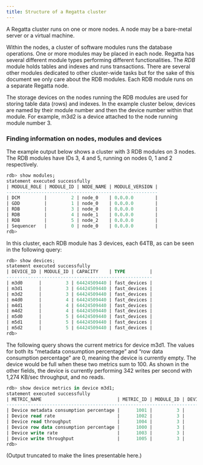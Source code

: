 ---
title: Structure of a Regatta cluster
---

A Regatta cluster runs on one or more nodes.  A node may be a bare-metal server or a virtual machine.  

Within the nodes, a cluster of software modules runs the database operations.  One or more modules may be placed in each node.  Regatta has several different module types performing different functionalities.  The _RDB_ module holds tables and indexes and runs transactions.  There are several other modules dedicated to other cluster-wide tasks but for the sake of this document we only care about the RDB modules.  Each RDB module runs on a separate Regatta node.

The storage devices on the nodes running the RDB modules are used for storing table data (rows) and indexes.  In the example cluster below, devices are named by their module number and then the device number within that module.  For example, m3d2 is a device attached to the node running module number 3.

### Finding information on nodes, modules and devices

The example output below shows a cluster with 3 RDB modules on 3 nodes.  The RDB modules have IDs 3, 4 and 5, running on nodes 0, 1 and 2 respectively.

```sql
rdb> show modules;
statement executed successfully
| MODULE_ROLE | MODULE_ID | NODE_NAME | MODULE_VERSION |
--------------------------------------------------------
| DCM         |         2 | node_0    | 0.0.0.0        |
| GDD         |         1 | node_0    | 0.0.0.0        |
| RDB         |         3 | node_0    | 0.0.0.0        |
| RDB         |         4 | node_1    | 0.0.0.0        |
| RDB         |         5 | node_2    | 0.0.0.0        |
| Sequencer   |         0 | node_0    | 0.0.0.0        |
rdb>
```

In this cluster, each RDB module has 3 devices, each 64TB, as can be seen in the following query:

```sql
rdb> show devices;
statement executed successfully
| DEVICE_ID | MODULE_ID | CAPACITY    | TYPE         |
------------------------------------------------------
| m3d0      |         3 | 64424509440 | fast_devices |
| m3d1      |         3 | 64424509440 | fast_devices |
| m3d2      |         3 | 64424509440 | fast_devices |
| m4d0      |         4 | 64424509440 | fast_devices |
| m4d1      |         4 | 64424509440 | fast_devices |
| m4d2      |         4 | 64424509440 | fast_devices |
| m5d0      |         5 | 64424509440 | fast_devices |
| m5d1      |         5 | 64424509440 | fast_devices |
| m5d2      |         5 | 64424509440 | fast_devices |
rdb>
```

The following query shows the current metrics for device m3d1.  The values for both its “metadata consumption percentage” and “row data consumption percentage” are 0, meaning the device is currently empty.  The device would be full when these two metrics sum to 100.  As shown in the other fields, the device is currently performing 342 writes per second with 1,274 KB/sec throughput, and no reads.

```sql
rdb> show device metrics in device m3d1;
statement executed successfully
| METRIC_NAME                            | METRIC_ID | MODULE_ID | DEVICE_ID | VALUE | …
-------------------------------------------------------------------------------------- …
| Device metadata consumption percentage |      1001 |         3 |         1 |     0 | …
| Device read rate                       |      1002 |         3 |         1 |     0 | …
| Device read throughput                 |      1004 |         3 |         1 |     0 | …
| Device row data consumption percentage |      1000 |         3 |         1 |     0 | …
| Device write rate                      |      1003 |         3 |         1 |   342 | …
| Device write throughput                |      1005 |         3 |         1 |  1274 | …
rdb>
```

(Output truncated to make the lines presentable here.)
